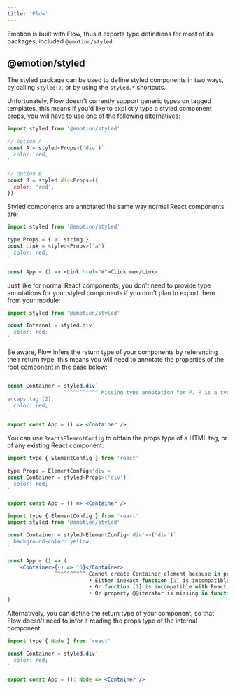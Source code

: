 ```yaml
---
title: 'Flow'
---
```


Emotion is built with Flow, thus it exports type definitions for most of its packages,
included `@emotion/styled`.

## @emotion/styled

The styled package can be used to define styled components in two ways, by calling `styled()`,
or by using the `styled.*` shortcuts.

Unfortunately, Flow doesn't currently support generic types on tagged templates, this means if
you'd like to explictly type a styled component props, you will have to use one of the following
alternatives:

```jsx
import styled from '@emotion/styled'

// Option A
const A = styled<Props>('div')`
  color: red;
`

// Option B
const B = styled.div<Props>({
  color: 'red',
})
```

Styled components are annotated the same way normal React components are:

```jsx
import styled from '@emotion/styled'

type Props = { a: string }
const Link = styled<Props>('a')`
  color: red;
`

const App = () => <Link href="#">Click me</Link>
```

Just like for normal React components, you don't need to provide type annotations
for your styled components if you don't plan to export them from your module:

```jsx
import styled from '@emotion/styled'

const Internal = styled.div`
  color: red;
`
```

Be aware, Flow infers the return type of your components by referencing their return type,
this means you will need to annotate the properties of the root component in the case below:

```jsx

const Container = styled.div`
                  ^^^^^^^^^^^ Missing type annotation for P. P is a type parameter declared in function type [1] and was implicitly instantiated at
encaps tag [2].   
  color: red;
`

export const App = () => <Container />
```

You can use `React$ElementConfig` to obtain the props type of a HTML tag, or of
any existing React component:

```jsx
import type { ElementConfig } from 'react'

type Props = ElementConfig<'div'>
const Container = styled<Props>('div')`
  color: red;
`

export const App = () => <Container />
```


```jsx
import type { ElementConfig } from 'react'
import styled from '@emotion/styled'

const Container = styled<ElementConfig<'div'>>('div')`
  background-color: yellow;
`

const App = () => (
    <Container>{() => 10}</Container>
               ^^^^^^^^^^ Cannot create Container element because in property children:
                          • Either inexact function [1] is incompatible with exact React.Element [2].
                          • Or function [1] is incompatible with React.Portal [3].
                          • Or property @@iterator is missing in function [1] but exists in $Iterable [4].
)
```

Alternatively, you can define the return type of your component, so that
Flow doesn't need to infer it reading the props type of the internal component:

```jsx
import type { Node } from 'react'

const Container = styled.div`
  color: red;
`

export const App = (): Node => <Container />
```



